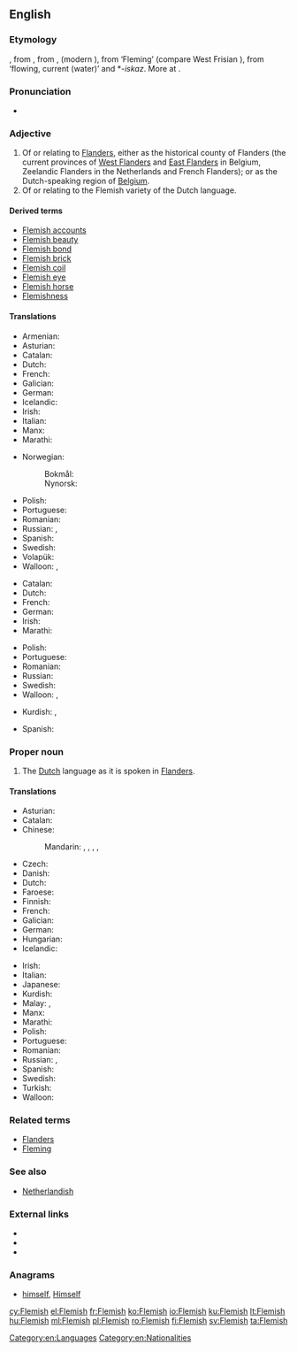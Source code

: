{{also|flemish}}
==English==
{{wikipedia|dab=Flemish}}

===Etymology===
{{etyl|enm|en}} {{m|enm|flemmysshe}}, from {{etyl|ofs|en}} {{m|ofs|flemsche}}, from {{etyl|dum|en}} {{m|dum|vlāmisch}}, {{m|dum|vlemesch}} (modern {{m|nl|Vlaams}}), from {{etyl|ofs|en}} {{m|ofs|flamsk}} ‘Fleming’ (compare West Frisian {{m|fy|Flaamsk}}), from {{etyl|gem-pro|en}} {{m|gem-pro|*flaumaz}} ‘flowing, current (water)’ and *-''iskaz''. More at {{l|en|Flanders}}.

===Pronunciation===
* {{audio|en-us-Flemish.ogg|Audio (US)|lang=en}}

===Adjective===
{{en-adj}}

# Of or relating to [[Flanders]], either as the historical county of Flanders (the current provinces of [[West Flanders]] and [[East Flanders]] in Belgium, Zeelandic Flanders in the Netherlands and French Flanders); or as the Dutch-speaking region of [[Belgium]].
# Of or relating to the Flemish variety of the Dutch language.

====Derived terms====
* [[Flemish accounts]]
* [[Flemish beauty]]
* [[Flemish bond]]
* [[Flemish brick]]
* [[Flemish coil]]
* [[Flemish eye]]
* [[Flemish horse]]
* [[Flemishness]]

====Translations====
{{trans-top|of or relating to Flanders}}
* Armenian: {{t|hy|ֆլամանդական}}
* Asturian: {{t|ast|flamencu}}
* Catalan: {{t|ca|flamenc}}
* Dutch: {{t+|nl|Vlaams}}
* French: {{t+|fr|flamand}}
* Galician: {{t+|gl|flamengo}}
* German: {{t|de|flämisch}}
* Icelandic: {{t|is|flæmskur}}
* Irish: {{t|ga|Pléimeannach}}
* Italian: {{t|it|fiammingo}}
* Manx: {{t|gv|Flandrynagh}}
* Marathi: {{t|mr|फ्लेमिश|tr=flemiśa|sc=Deva}}
{{trans-mid}}
* Norwegian:
*: Bokmål: {{t|no|flamsk}}
*: Nynorsk: {{t|nn|flamsk}}
* Polish: {{t|pl|flamandzki}}
* Portuguese: {{t+|pt|flamengo|m}}
* Romanian: {{t+|ro|flamand}}
* Russian: {{t+|ru|флама́ндский}}, {{t|ru|фла́ндрский}}
* Spanish: {{t+|es|flamenco}}
* Swedish: {{t+|sv|flamländsk}}
* Volapük: {{t|vo|Flanänik}}
* Walloon: {{t+|wa|flamind|m}}, {{t+|wa|flaminde|f}}
{{trans-bottom}}

{{trans-top|of or relating to the Flemish variety of the Dutch language}}
* Catalan: {{t|ca|flamenc}}
* Dutch: {{t+|nl|Vlaams}}
* French: {{t+|fr|flamand}}
* German: {{t|de|flämisch}}
* Irish: {{t|ga|Pléimeannais|f}}
* Marathi: {{t|mr|फ्लेमिश|tr=flemiśa|sc=Deva}}
{{trans-mid}}
* Polish: {{t|pl|flamandzki}}
* Portuguese: {{t+|pt|flamengo|m}}
* Romanian: {{t+|ro|flamand}}
* Russian: {{t+|ru|флама́ндский}}
* Swedish: {{t+|sv|flamländsk}}
* Walloon: {{t+|wa|flamind|m}}, {{t+|wa|flaminde|f}}
{{trans-bottom}}

{{checktrans-top}}
* Kurdish: {{t-check|ku|flamî}}, {{t-check|ku|flemanî}}
{{trans-mid}}
* Spanish: {{t-check|es|flamenco|m}}
{{trans-bottom}}

===Proper noun===
{{en-proper noun}}

# The [[Dutch]] language as it is spoken in [[Flanders]].

====Translations====
{{trans-top|the Dutch language as it is spoken in Flanders}}
* Asturian: {{t|ast|flamencu|m}}
* Catalan: {{t|ca|flamenc}}
* Chinese:
*: Mandarin: {{t|cmn|佛蘭芒語|sc=Hani}}, {{t|cmn|佛兰芒语|tr=Fólánmángyŭ|sc=Hani}}, {{t|cmn|弗拉茫|tr=Fúlāmáng|sc=Hani}}, {{t|cmn|佛蘭芒|sc=Hani}}, {{t|cmn|佛兰芒|tr=Fólánmáng|sc=Hani}}
* Czech: {{t|cs|vlámština|f}}
* Danish: {{t|da|flamsk}}
* Dutch: {{t+|nl|Vlaams|n}}
* Faroese: {{t|fo|flamskt|n}}
* Finnish: {{t+|fi|flaami}}
* French: {{t+|fr|flamand|m}}
* Galician: {{t+|gl|flamengo|m}}
* German: {{t+|de|Flämisch|n}}
* Hungarian: {{t+|hu|flamand}}
* Icelandic: {{t+|is|flæmska|f}}
{{trans-mid}}
* Irish: {{t|ga|Pléimeannais}}
* Italian: {{t|it|fiammingo|m}}
* Japanese: {{t|ja|フラマン語|tr=furamango}}
* Kurdish: {{t+|ku|flamî|f}}
* Malay: {{t|ms|bahasa Belanda Belgium}}, {{t|ms|bahasa Flemish}}
* Manx: {{t|gv|Flandrynish|f}}
* Marathi: {{t|mr|फ्लेमिश|tr=flemiśa|sc=Deva}}
* Polish: {{t|pl|flamandzki|m-in}}
* Portuguese: {{t+|pt|flamengo|m}}
* Romanian: {{t+|ro|flamandă|f}}
* Russian: {{t+|ru|флама́ндский|m}}, {{t|ru|фла́ндрский|m}}
* Spanish: {{t+|es|flamenco|m}}
* Swedish: {{t+|sv|flamländska}}
* Turkish: {{t|tr|flamandaca}}
* Walloon: {{t+|wa|flamind|m}}
{{trans-bottom}}

===Related terms===
* [[Flanders]]
* [[Fleming]]

===See also===
* [[Netherlandish]]

===External links===
* {{ISO 639|3code=vls}}
* {{ethnologue|lang=Dutch|code=nld}}
* {{ethnologue|lang=Flemish|code=vls}}

===Anagrams===
* [[himself#English|himself]], [[Himself#English|Himself]]

[[Category:en:Languages]]
[[Category:en:Nationalities]]

[[cy:Flemish]]
[[el:Flemish]]
[[fr:Flemish]]
[[ko:Flemish]]
[[io:Flemish]]
[[ku:Flemish]]
[[lt:Flemish]]
[[hu:Flemish]]
[[ml:Flemish]]
[[pl:Flemish]]
[[ro:Flemish]]
[[fi:Flemish]]
[[sv:Flemish]]
[[ta:Flemish]]
